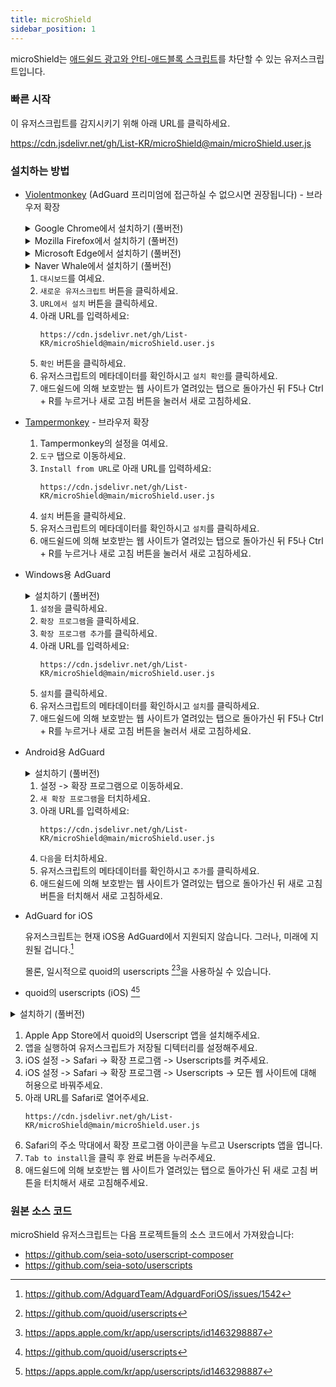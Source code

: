 ```yaml
---
title: microShield
sidebar_position: 1
---
```


microShield는 [애드쉴드 광고와 안티-애드블록 스크립트](https://www.ad-shield.io/)를 차단할 수 있는 유저스크립트입니다.

### 빠른 시작
이 유저스크립트를 감지시키기 위해 아래 URL를 클릭하세요.

https://cdn.jsdelivr.net/gh/List-KR/microShield@main/microShield.user.js

### 설치하는 방법
- [Violentmonkey](https://addons.mozilla.org/ko/firefox/addon/violentmonkey/) (AdGuard 프리미엄에 접근하실 수 없으시면 권장됩니다) - 브라우저 확장

  <details><summary>Google Chrome에서 설치하기 (풀버전)</summary>
  
  <ReactPlayer controls width='100%' height='100%' url='/video/microshield/violentmonkey/Chrome.webm' />

  </details>
  <details><summary>Mozilla Firefox에서 설치하기 (풀버전)</summary>
  
  <ReactPlayer controls width='100%' height='100%' url='/video/microshield/violentmonkey/Firefox.webm' />

  </details>
  <details><summary>Microsoft Edge에서 설치하기 (풀버전)</summary>
  
  <ReactPlayer controls width='100%' height='100%' url='/video/microshield/violentmonkey/Edge.webm' />

  </details>
  <details><summary>Naver Whale에서 설치하기 (풀버전)</summary>
  
  <ReactPlayer controls width='100%' height='100%' url='/video/microshield/violentmonkey/Whale.webm' />

  </details>


  1. `대시보드`를 여세요.
  2. `새로운 유저스크립트` 버튼을 클릭하세요.
  3. `URL에서 설치` 버튼을 클릭하세요.
  4. 아래 URL를 입력하세요:
      ```
      https://cdn.jsdelivr.net/gh/List-KR/microShield@main/microShield.user.js
      ```
  5. `확인` 버튼을 클릭하세요.
  6. 유저스크립트의 메타데이터를 확인하시고 `설치 확인`를 클릭하세요.
  7. 애드쉴드에 의해 보호받는 웹 사이트가 열려있는 탭으로 돌아가신 뒤 F5나 Ctrl + R를 누르거나 새로 고침 버튼을 눌러서 새로 고침하세요.

- [Tampermonkey](https://addons.mozilla.org/ko/firefox/addon/tampermonkey/) - 브라우저 확장
    1. Tampermonkey의 설정을 여세요.
    2. `도구` 탭으로 이동하세요.
    3. `Install from URL`로 아래 URL를 입력하세요:
        ```
        https://cdn.jsdelivr.net/gh/List-KR/microShield@main/microShield.user.js
        ```
    4. `설치` 버튼을 클릭하세요.
    5. 유저스크립트의 메타데이터를 확인하시고 `설치`를 클릭하세요.
    6. 애드쉴드에 의해 보호받는 웹 사이트가 열려있는 탭으로 돌아가신 뒤 F5나 Ctrl + R를 누르거나 새로 고침 버튼을 눌러서 새로 고침하세요.

- Windows용 AdGuard
  <details><summary>설치하기 (풀버전)</summary>
  
  <ReactPlayer width='560px' height='315px' controls url='https://youtu.be/OFVcKIu6xXY' />

  </details>


  1. `설정`을 클릭하세요.
  2. `확장 프로그램`을 클릭하세요.
  3. `확장 프로그램 추가`를 클릭하세요.
  4. 아래 URL를 입력하세요:
      ```
      https://cdn.jsdelivr.net/gh/List-KR/microShield@main/microShield.user.js
      ```
  5. `설치`를 클릭하세요.
  6. 유저스크립트의 메타데이터를 확인하시고 `설치`를 클릭하세요.
  7. 애드쉴드에 의해 보호받는 웹 사이트가 열려있는 탭으로 돌아가신 뒤 F5나 Ctrl + R를 누르거나 새로 고침 버튼을 눌러서 새로 고침하세요.


- Android용 AdGuard
  <details><summary>설치하기 (풀버전)</summary>
  
  <ReactPlayer width='560px' height='315px' controls url='https://youtube.com/shorts/OZm1q7B7U3Q' />

  </details>


  1. 설정 -> 확장 프로그램으로 이동하세요.
  2. `새 확장 프로그램`을 터치하세요.
  3. 아래 URL를 입력하세요:
      ```
      https://cdn.jsdelivr.net/gh/List-KR/microShield@main/microShield.user.js
      ```
  4. `다음`을 터치하세요.
  5. 유저스크립트의 메타데이터를 확인하시고 `추가`를 클릭하세요.
  6. 애드쉴드에 의해 보호받는 웹 사이트가 열려있는 탭으로 돌아가신 뒤 새로 고침 버튼을 터치해서 새로 고침하세요.


 - AdGuard for iOS

    유저스크립트는 현재 iOS용 AdGuard에서 지원되지 않습니다.
    그러나, 미래에 지원될 겁니다.[^1]
    
    몰론, 일시적으로 quoid의 userscripts [^2][^3]을 사용하실 수 있습니다.

 - quoid의 userscripts (iOS) [^2][^3]
  <details><summary>설치하기 (풀버전)</summary>
  
  <ReactPlayer width='560px' height='315px' controls url='https://youtu.be/bLLwEtEYZb8' />

  </details>


  1. Apple App Store에서 quoid의 Userscript 앱을 설치해주세요.
  2. 앱을 실행하여 유저스크립트가 저장될 디텍터리를 설정해주세요.
  3. iOS 설정 -> Safari -> 확장 프로그램 -> Userscripts를 켜주세요.
  4. iOS 설정 -> Safari -> 확장 프로그램 -> Userscripts -> 모든 웹 사이트에 대해 허용으로 바꿔주세요.
  5. 아래 URL를 Safari로 열어주세요.
      ```
      https://cdn.jsdelivr.net/gh/List-KR/microShield@main/microShield.user.js
      ```
  6. Safari의 주소 막대에서 확장 프로그램 아이콘을 누르고 Userscripts 앱을 엽니다.
  7.  `Tab to install`을 클릭 후 완료 버튼을 누러주세요.
  8. 애드쉴드에 의해 보호받는 웹 사이트가 열려있는 탭으로 돌아가신 뒤 새로 고침 버튼을 터치해서 새로 고침해주세요.


[^1]: https://github.com/AdguardTeam/AdguardForiOS/issues/1542
[^2]: https://github.com/quoid/userscripts
[^3]: https://apps.apple.com/kr/app/userscripts/id1463298887


### 원본 소스 코드
microShield 유저스크립트는 다음 프로젝트들의 소스 코드에서 가져왔습니다:
 - https://github.com/seia-soto/userscript-composer
 - https://github.com/seia-soto/userscripts